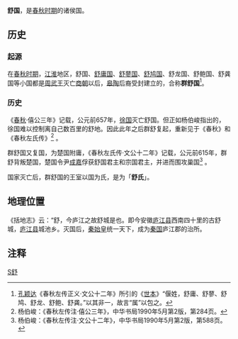{{周代诸侯国
|国名=舒
|国君姓氏=偃
|爵位=子
|国都=[[安徽省|安徽省]]庐江县城池乡
|分封者=[[周武王|周武王]]
|始祖=不明
|建国年=[[西周|西周]]初年
|灭亡年=[[春秋时期|春秋]]中后期
|灭亡原因=被[[楚国|楚国]]灭亡
|史书记载=《春秋》始见于僖公三年。
}}
'''舒国'''，是[[春秋时期|春秋时期]]的诸侯国。

==历史==
===起源===
在[[春秋时期|春秋时期]]，[[江淮|江淮]]地区，舒国、[[舒庸国|舒庸国]]、[[舒蓼国|舒蓼国]]、[[舒鸠国|舒鸠国]]、舒龙国、舒鲍国、舒龚国等小国都是[[周武王|周武王]]灭亡[[商朝|商朝]]以后，[[皋陶|皋陶]]后裔受封建立的，合称'''群舒国'''<ref>[[孔颖达|孔颖达]]《春秋左传正义·文公十二年》所引的《[[世本|世本]]》“偃姓，舒庸、舒蓼、舒鸠、舒龙、舒鲍、舒龚。”以其非一，故言“属”以包之。</ref>。

===历史===
《[[春秋_(书)|春秋]]·僖公三年》记载，公元前657年，[[徐国|徐国]]灭亡舒国。但正如杨伯峻指出的，徐国难以控制离自己数百里的舒地。因此此年之后群舒复起，重新见于《春秋》和《春秋左氏传》<ref>杨伯峻：《春秋左传注·僖公三年》，中华书局1990年5月第2版，第284页。</ref> 。

群舒国又复国，为楚国附庸，《春秋左氏传·文公十二年》记载，公元前615年，群舒背叛楚国，楚国令尹[[成嘉|成嘉]]俘获舒国君主和宗国君主，并进而围攻巢国<ref>杨伯峻：《春秋左传注·文公十二年》，中华书局1990年5月第2版，第588页。</ref> 。

国家灭亡后，群舒国的王室以国为氏，是为「'''舒氏'''」。

==地理位置==
《括地志》云：“舒，今庐江之故舒城是也。即今安徽[[庐江县|庐江县]]西南四十里的古舒城，[[庐江县|庐江县]]城池乡。灭国后，[[秦始皇|秦始皇]]统一天下，成为[[秦国|秦国]]庐江郡的治所。
==注释==
<div class="references-small">
<references />
</div>

{{Neolithic cultures of China}}

[[Category:春秋時期的國家|S舒]]